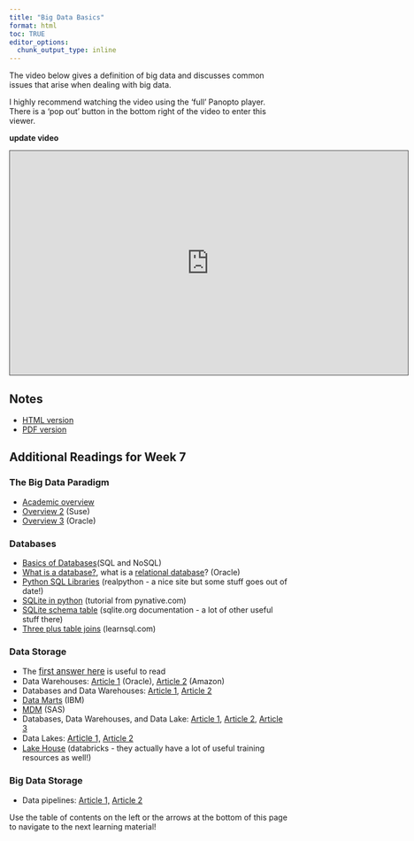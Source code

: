```yaml
---
title: "Big Data Basics"
format: html
toc: TRUE
editor_options: 
  chunk_output_type: inline
---
```


The video below gives a definition of big data and discusses common issues that arise when dealing with big data.

I highly recommend watching the video using the 'full' Panopto player. There is a 'pop out' button in the bottom right of the video to enter this viewer.

**update video**
```{=html}
<iframe src="https://ncsu.hosted.panopto.com/Panopto/Pages/Embed.aspx?id=ae82211f-546d-4e2d-9c91-b0fe018434ea&autoplay=false&offerviewer=true&showtitle=true&showbrand=true&captions=false&interactivity=all" height="405" width="720" style="border: 1px solid #464646;" allowfullscreen allow="autoplay" aria-label="Panopto Embedded Video Player" aria-description="13-EDA" ></iframe>
```

## Notes

- <a href = "01-Big_Data_Basics.html" target = "_blank">HTML version</a>
- <a href = "PDFs/01-Big_Data_Basics.pdf" target = "_blank">PDF version</a>


## Additional Readings for Week 7

### The Big Data Paradigm

- <a href="https://www.sciencedirect.com/science/article/pii/S0268401214001066" target="_blank">Academic overview</a>
- <a href="https://www.suse.com/c/rancher_blog/an-introduction-to-big-data-concepts/" target="_blank">Overview 2</a> (Suse)
- <a href="https://www.oracle.com/big-data/what-is-big-data/" target="_blank">Overview 3</a> (Oracle)

### Databases

- <a href="https://towardsdatascience.com/difference-between-sql-and-nosql-42a194b8c56c/" target="_blank">Basics of Databases</a>(SQL and NoSQL)
- <a href="https://www.oracle.com/database/what-is-database/" target="_blank">What is a database?</a>, what is a <a href="https://www.oracle.com/database/what-is-a-relational-database/" target="_blank">relational database</a>? (Oracle)
- <a href="https://realpython.com/python-sql-libraries/" target="_blank">Python SQL Libraries</a> (realpython - a nice site but some stuff goes out of date!)
- <a href="https://pynative.com/python-sqlite/" target="_blank">SQLite in python</a> (tutorial from pynative.com)
- <a href="https://www.sqlite.org/schematab.html" target="_blank">SQLite schema table</a> (sqlite.org documentation - a lot of other useful stuff there)
- <a href="https://learnsql.com/blog/how-to-join-3-tables-or-more-in-sql/" target="_blank">Three plus table joins</a> (learnsql.com)

### Data Storage

- The <a href="https://stackoverflow.com/questions/43524694/where-does-big-data-go-and-how-is-it-stored" target="_blank" style="background-color: rgb(255, 255, 255); font-size: 0.9375rem;">first answer here</a> is useful to read
- Data Warehouses: <a href="https://www.oracle.com/database/what-is-a-data-warehouse/" target="_blank">Article 1</a> (Oracle), <a href="https://aws.amazon.com/data-warehouse/" target="_blank">Article 2</a> (Amazon)
- Databases and Data Warehouses: <a href="https://www.healthcatalyst.com/insights/database-vs-data-warehouse-a-comparative-review/" target="_blank">Article 1</a>, <a href="https://panoply.io/data-warehouse-guide/the-difference-between-a-database-and-a-data-warehouse/" target="_blank">Article 2</a>
- <a href="https://www.ibm.com/cloud/learn/data-mart#:~:text=A%20data%20mart%20is%20a,through%20an%20entire%20data%20warehouse." target="_blank">Data Marts</a> (IBM)
- <a href="https://blogs.sas.com/content/datamanagement/2017/04/27/mdm-different-data-warehousing/" target="_blank">MDM</a> (SAS)
- Databases, Data Warehouses, and Data Lake: <a href="https://venturebeat.com/2021/04/28/understanding-when-to-use-a-database-data-lake-or-data-warehouse/" target="_blank">Article 1</a>, <a href="https://www.bmc.com/blogs/data-lake-vs-data-warehouse-vs-database-whats-the-difference/" target="_blank">Article 2</a>, <a href="https://www.sas.com/en_us/insights/articles/data-management/data-lake-and-data-warehouse-know-the-difference.html" target="_blank">Article 3</a>
- Data Lakes: <a href="https://lakefs.io/data-lakes/" target="_blank" style="background-color: rgb(255, 255, 255); font-size: 0.9375rem;">Article 1,</a> <a href="https://www.sas.com/en_us/insights/articles/data-management/data-lake-and-data-warehouse-know-the-difference.html" target="_blank">Article 2</a>
- <a href="https://databricks.com/blog/2020/01/30/what-is-a-data-lakehouse.html" target="_blank">Lake House</a> (databricks - they actually have a lot of useful training resources as well!)

### Big Data Storage

- Data pipelines: <a href="https://streamsets.com/learn/data-pipelines/" target="_blank">Article 1,</a> <a href="https://medium.com/world-of-iot/93-understanding-the-basics-of-any-iot-data-pipeline-from-ingress-capture-to-processing-to-7538a5632478" target="_blank">Article 2</a>


Use the table of contents on the left or the arrows at the bottom of this page to navigate to the next learning material!